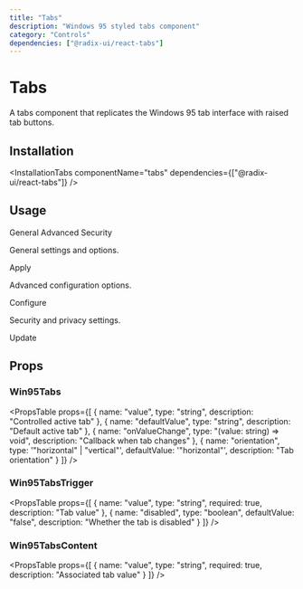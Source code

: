 ```yaml
---
title: "Tabs"
description: "Windows 95 styled tabs component"
category: "Controls"
dependencies: ["@radix-ui/react-tabs"]
---
```



# Tabs

A tabs component that replicates the Windows 95 tab interface with raised tab buttons.

## Installation

<InstallationTabs 
  componentName="tabs" 
  dependencies={["@radix-ui/react-tabs"]}
/>

## Usage

<AutoPreview>
  <Win95Tabs defaultValue="tab1" className="w-80">
    <Win95TabsList>
      <Win95TabsTrigger value="tab1">General</Win95TabsTrigger>
      <Win95TabsTrigger value="tab2">Advanced</Win95TabsTrigger>
      <Win95TabsTrigger value="tab3">Security</Win95TabsTrigger>
    </Win95TabsList>
    <Win95TabsContent value="tab1" className="p-4">
      <p className="text-xs text-win95-black mb-2">General settings and options.</p>
      <Win95Button size="sm">Apply</Win95Button>
    </Win95TabsContent>
    <Win95TabsContent value="tab2" className="p-4">
      <p className="text-xs text-win95-black mb-2">Advanced configuration options.</p>
      <Win95Button size="sm">Configure</Win95Button>
    </Win95TabsContent>
    <Win95TabsContent value="tab3" className="p-4">
      <p className="text-xs text-win95-black mb-2">Security and privacy settings.</p>
      <Win95Button size="sm">Update</Win95Button>
    </Win95TabsContent>
  </Win95Tabs>
</AutoPreview>


## Props

### Win95Tabs

<PropsTable props={[
  {
    name: "value",
    type: "string",
    description: "Controlled active tab"
  },
  {
    name: "defaultValue",
    type: "string",
    description: "Default active tab"
  },
  {
    name: "onValueChange",
    type: "(value: string) => void",
    description: "Callback when tab changes"
  },
  {
    name: "orientation",
    type: '"horizontal" | "vertical"',
    defaultValue: '"horizontal"',
    description: "Tab orientation"
  }
]} />

### Win95TabsTrigger

<PropsTable props={[
  {
    name: "value",
    type: "string",
    required: true,
    description: "Tab value"
  },
  {
    name: "disabled",
    type: "boolean",
    defaultValue: "false",
    description: "Whether the tab is disabled"
  }
]} />

### Win95TabsContent

<PropsTable props={[
  {
    name: "value",
    type: "string",
    required: true,
    description: "Associated tab value"
  }
]} />